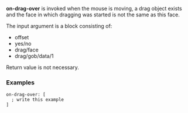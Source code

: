 '''on-drag-over''' is invoked when the mouse is moving, a drag object exists and the face in which dragging was started is not the same as this face.

The input argument is a block consisting of:

*offset
*yes/no
*drag/face
*drag/gob/data/1

Return value is not necessary.

===Examples===

 on-drag-over: [
   ; write this example
 ]